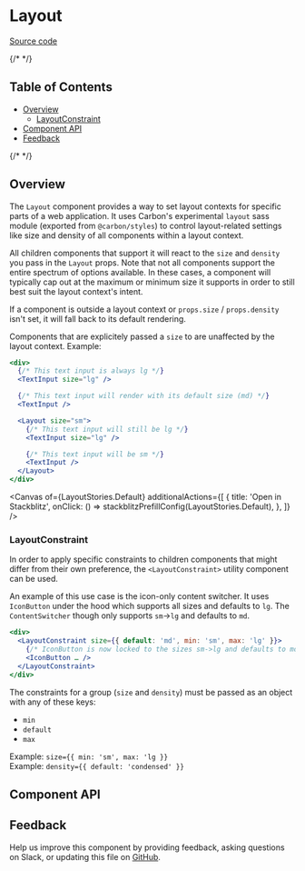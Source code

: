 
<Meta isTemplate />

# Layout

[Source code](https://github.com/carbon-design-system/carbon/tree/main/packages/react/src/components/Layout)

{/* <!-- START doctoc generated TOC please keep comment here to allow auto update --> <!-- DON'T EDIT THIS SECTION, INSTEAD RE-RUN doctoc TO UPDATE --> */}

## Table of Contents

- [Overview](#overview)
  - [LayoutConstraint](#layoutconstraint)
- [Component API](#component-api)
- [Feedback](#feedback)

{/* <!-- END doctoc generated TOC please keep comment here to allow auto update --> */}

## Overview

The `Layout` component provides a way to set layout contexts for specific parts
of a web application. It uses Carbon's experimental `layout` sass module
(exported from `@carbon/styles`) to control layout-related settings like size
and density of all components within a layout context.

All children components that support it will react to the `size` and `density`
you pass in the `Layout` props. Note that not all components support the entire
spectrum of options available. In these cases, a component will typically cap
out at the maximum or minimum size it supports in order to still best suit the
layout context's intent.

If a component is outside a layout context or `props.size` / `props.density`
isn't set, it will fall back to its default rendering.

Components that are explicitely passed a `size` to are unaffected by the layout
context. Example:

```jsx
<div>
  {/* This text input is always lg */}
  <TextInput size="lg" />

  {/* This text input will render with its default size (md) */}
  <TextInput />

  <Layout size="sm">
    {/* This text input will still be lg */}
    <TextInput size="lg" />

    {/* This text input will be sm */}
    <TextInput />
  </Layout>
</div>
```

<Canvas
  of={LayoutStories.Default}
  additionalActions={[
    {
      title: 'Open in Stackblitz',
      onClick: () => stackblitzPrefillConfig(LayoutStories.Default),
    },
  ]}
/>

### LayoutConstraint

In order to apply specific constraints to children components that might differ
from their own preference, the `<LayoutConstraint>` utility component can be
used.

An example of this use case is the icon-only content switcher. It uses
`IconButton` under the hood which supports all sizes and defaults to `lg`. The
`ContentSwitcher` though only supports `sm`->`lg` and defaults to `md`.

```jsx
<div>
  <LayoutConstraint size={{ default: 'md', min: 'sm', max: 'lg' }}>
    {/* IconButton is now locked to the sizes sm->lg and defaults to md */}
    <IconButton … />
  </LayoutConstraint>
</div>
```

The constraints for a group (`size` and `density`) must be passed as an object
with any of these keys:

- `min`
- `default`
- `max`

Example: `size={{ min: 'sm', max: 'lg }}`<br /> Example:
`density={{ default: 'condensed' }}`

## Component API

<ArgTypes />

## Feedback

Help us improve this component by providing feedback, asking questions on Slack,
or updating this file on
[GitHub](https://github.com/carbon-design-system/carbon/edit/main/packages/react/src/components/Layout/Layout.mdx).
